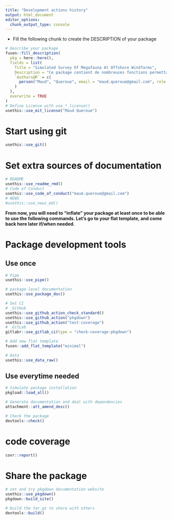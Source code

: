 ```yaml
---
title: "Development actions history"
output: html_document
editor_options: 
  chunk_output_type: console
---
```


- Fill the following chunk to create the DESCRIPTION of your package

```r
# Describe your package
fusen::fill_description(
  pkg = here::here(),
  fields = list(
    Title = "Simulated Survey Of Megafauna At Offshore Windfarms",
    Description = "Ce package contient de nombreuses fonctions permettant de simuler des données de suivis aérien. Ce package permet de simuler différentes abondance de population, différents échnatillonnages ainsi que de simuler différents méthodes de survols aériens.",
    `Authors@R` = c(
      person("Maud", "Queroue", email = "maud.queroue@gmail.com", role = c("aut", "cre"))
    )
  ),
  overwrite = TRUE
)
# Define License with use_*_license()
usethis::use_mit_license("Maud Queroue")
```

# Start using git

```r
usethis::use_git()
```

# Set extra sources of documentation

```r
# README
usethis::use_readme_rmd()
# Code of Conduct
usethis::use_code_of_conduct("maud.queroue@gmail.com")
# NEWS
#usethis::use_news_md()
```

**From now, you will need to "inflate" your package at least once to be able to use the following commands. Let's go to your flat template, and come back here later if/when needed.**


# Package development tools
## Use once

```r
# Pipe
usethis::use_pipe()

# package-level documentation
usethis::use_package_doc()

# Set CI
# _GitHub
usethis::use_github_action_check_standard()
usethis::use_github_action("pkgdown")
usethis::use_github_action("test-coverage")
# _GitLab
gitlabr::use_gitlab_ci(type = "check-coverage-pkgdown")

# Add new flat template
fusen::add_flat_template("minimal")

# Data
usethis::use_data_raw()
```

## Use everytime needed

```r
# Simulate package installation
pkgload::load_all()

# Generate documentation and deal with dependencies
attachment::att_amend_desc()

# Check the package
devtools::check()
```



# code coverage 
```r
covr::report()
```



# Share the package

```r
# set and try pkgdown documentation website
usethis::use_pkgdown()
pkgdown::build_site()

# build the tar.gz to share with others
devtools::build()
```

